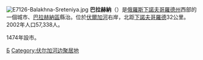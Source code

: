 {{Coord|56|29|N|43|37|E|type:city|display=title}}
[[File:E7126-Balakhna-Sreteniya.jpg|thumb]]
'''巴拉赫納'''（{{lang-ru|Балахна́}}）是[[俄羅斯|俄羅斯]][[下諾夫哥羅德州|下諾夫哥羅德州]]西部的一個城市、[[巴拉赫納區|巴拉赫納區]]縣治。位於[[伏爾加河|伏爾加河]]右岸，北距[[下諾夫哥羅德|下諾夫哥羅德]]32公里。2002年人口57,338人。

1474年設市。

{{commonscat|Balakhna}}
{{下諾夫哥羅德州城市}}

[[Category:下諾夫哥羅德州城市|Б]]
[[Category:伏尔加河边聚居地|Category:伏尔加河边聚居地]]